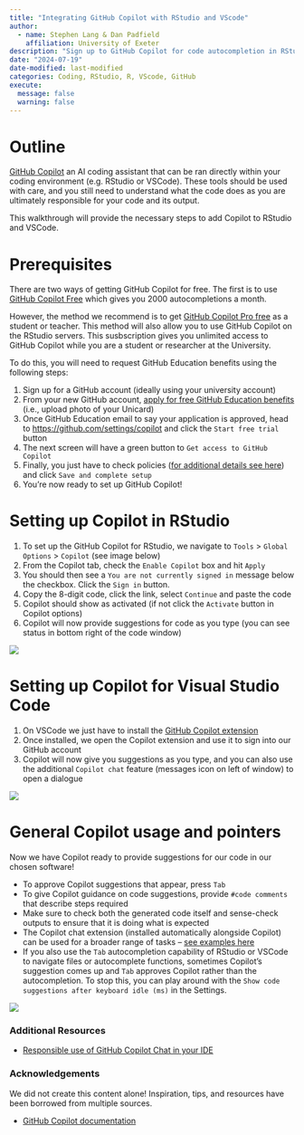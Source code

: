 ```yaml
---
title: "Integrating GitHub Copilot with RStudio and VScode"
author: 
  - name: Stephen Lang & Dan Padfield
    affiliation: University of Exeter
description: "Sign up to GitHub Copilot for code autocompletion in RStudio and VSCode"
date: "2024-07-19"
date-modified: last-modified
categories: Coding, RStudio, R, VScode, GitHub
execute:
  message: false
  warning: false
---
```


# Outline

[GitHub Copilot](https://docs.github.com/en/copilot) an AI coding assistant that can be ran directly within your coding environment (e.g. RStudio or VSCode). These tools should be used with care, and you still need to understand what the code does as you are ultimately responsible for your code and its output.

This walkthrough will provide the necessary steps to add Copilot to RStudio and VSCode.

# Prerequisites

There are two ways of getting GitHub Copilot for free. The first is to use [GitHub Copilot Free](https://docs.github.com/en/copilot/managing-copilot/managing-copilot-as-an-individual-subscriber/about-github-copilot-free) which gives you 2000 autocompletions a month.

However, the method we recommend is to get [GitHub Copilot Pro free](https://docs.github.com/en/copilot/managing-copilot/managing-copilot-as-an-individual-subscriber/managing-your-github-copilot-pro-subscription/getting-free-access-to-copilot-pro-as-a-student-teacher-or-maintainer) as a student or teacher. This method will also allow you to use GitHub Copilot on the RStudio servers. This susbscription gives you unlimited access to GitHub Copilot while you are a student or researcher at the University.

To do this, you will need to request GitHub Education benefits using the following steps:

1.  Sign up for a GitHub account (ideally using your university account)
2.  From your new GitHub account, [apply for free GitHub Education benefits](https://education.github.com/discount_requests/application) (i.e., upload photo of your Unicard)
3.  Once GitHub Education email to say your application is approved, head to <https://github.com/settings/copilot> and click the `Start free trial` button
4.  The next screen will have a green button to `Get access to GitHub Copilot`
5.  Finally, you just have to check policies ([for additional details see here](https://docs.github.com/en/copilot/managing-copilot/managing-copilot-as-an-individual-subscriber/managing-copilot-policies-as-an-individual-subscriber#enabling-or-disabling-suggestions-matching-public-code)) and click `Save and complete setup`
6.  You're now ready to set up GitHub Copilot!

# Setting up Copilot in RStudio

1.  To set up the GitHub Copilot for RStudio, we navigate to `Tools` \> `Global Options` \> `Copilot` (see image below)
2.  From the Copilot tab, check the `Enable Copilot` box and hit `Apply`
3.  You should then see a `You are not currently signed in` message below the checkbox. Click the `Sign in` button.
4.  Copy the 8-digit code, click the link, select `Continue` and paste the code
5.  Copilot should show as activated (if not click the `Activate` button in Copilot options)
6.  Copilot will now provide suggestions for code as you type (you can see status in bottom right of the code window)

![](rstudio_options.png){.lightbox}

# Setting up Copilot for Visual Studio Code

1.  On VSCode we just have to install the [GitHub Copilot extension](https://marketplace.visualstudio.com/items?itemName=GitHub.copilot)
2.  Once installed, we open the Copilot extension and use it to sign into our GitHub account
3.  Copilot will now give you suggestions as you type, and you can also use the additional `Copilot chat` feature (messages icon on left of window) to open a dialogue

![](vscode_copilot.png){.lightbox}

# General Copilot usage and pointers

Now we have Copilot ready to provide suggestions for our code in our chosen software!

-   To approve Copilot suggestions that appear, press `Tab`
-   To give Copilot guidance on code suggestions, provide `#code comments` that describe steps required
-   Make sure to check both the generated code itself and sense-check outputs to ensure that it is doing what is expected
-   The Copilot chat extension (installed automatically alongside Copilot) can be used for a broader range of tasks -- [see examples here](https://docs.github.com/en/copilot/using-github-copilot/example-use-cases/example-prompts-for-copilot-chat?tool=vscode)
-   If you also use the `Tab` autocompletion capability of RStudio or VSCode to navigate files or autocomplete functions, sometimes Copilot's suggestion comes up and `Tab` approves Copilot rather than the autocompletion. To stop this, you can play around with the `Show code suggestions after keyboard idle (ms)` in the Settings.

![](rstudio_options2.png){.lightbox}

### Additional Resources

-   [Responsible use of GitHub Copilot Chat in your IDE](https://docs.github.com/en/copilot/responsible-use-of-github-copilot-features/responsible-use-of-github-copilot-chat-in-your-ide)

### Acknowledgements

We did not create this content alone! Inspiration, tips, and resources have been borrowed from multiple sources.

-   [GitHub Copilot documentation](https://docs.github.com/en/copilot)
